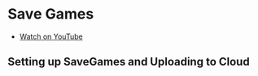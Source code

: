 # Save Games

- [Watch on YouTube](https://youtu.be/5bUamsLny1o)


## Setting up SaveGames and Uploading to Cloud
<ReactPlayer url='https://youtu.be/5bUamsLny1o' />